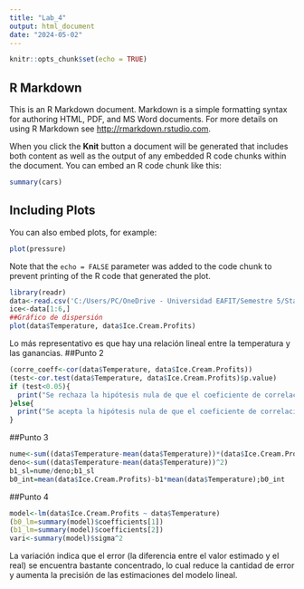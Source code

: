---
title: "Lab_4"
output: html_document
date: "2024-05-02"
---

```{r setup, include=FALSE}
knitr::opts_chunk$set(echo = TRUE)
```

## R Markdown

This is an R Markdown document. Markdown is a simple formatting syntax for authoring HTML, PDF, and MS Word documents. For more details on using R Markdown see <http://rmarkdown.rstudio.com>.

When you click the **Knit** button a document will be generated that includes both content as well as the output of any embedded R code chunks within the document. You can embed an R code chunk like this:

```{r cars}
summary(cars)
```

## Including Plots

You can also embed plots, for example:

```{r pressure, echo=FALSE}
plot(pressure)
```

Note that the `echo = FALSE` parameter was added to the code chunk to prevent printing of the R code that generated the plot.



```{r}
library(readr)
data<-read.csv('C:/Users/PC/OneDrive - Universidad EAFIT/Semestre 5/Stastistics/Lab 4/IceCreamSalesTemperatures.csv')
ice<-data[1:6,]
##Gráfico de dispersión
plot(data$Temperature, data$Ice.Cream.Profits)
```
Lo más representativo es que hay una relación lineal entre la temperatura y las ganancias.
##Punto 2

```{r}
(corre_coeff<-cor(data$Temperature, data$Ice.Cream.Profits))
(test<-cor.test(data$Temperature, data$Ice.Cream.Profits)$p.value)
if (test<0.05){
  print("Se rechaza la hipótesis nula de que el coeficiente de correlación es cero.")
}else{
  print("Se acepta la hipótesis nula de que el coeficiente de correlación es cero.")
}
```

##Punto 3
```{r}
nume<-sum((data$Temperature-mean(data$Temperature))*(data$Ice.Cream.Profits-mean(data$Ice.Cream.Profits)))
deno<-sum((data$Temperature-mean(data$Temperature))^2)
b1_sl=nume/deno;b1_sl
b0_int=mean(data$Ice.Cream.Profits)-b1*mean(data$Temperature);b0_int
```
##Punto 4
```{r}
model<-lm(data$Ice.Cream.Profits ~ data$Temperature)
(b0_lm=summary(model)$coefficients[1])
(b1_lm=summary(model)$coefficients[2])
vari<-summary(model)$sigma^2
```
La variación indica que el error (la diferencia entre el valor estimado y el real) se encuentra bastante concentrado, lo cual reduce la cantidad de error y aumenta la precisión de las estimaciones del modelo lineal.
